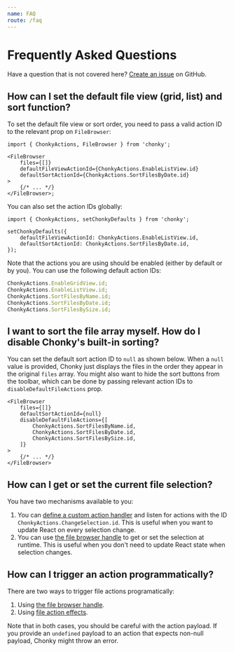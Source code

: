 ```yaml
---
name: FAQ
route: /faq
---
```


# Frequently Asked Questions

Have a question that is not covered here? [Create an
issue](https://github.com/TimboKZ/Chonky/issues) on GitHub.

## How can I set the default file view (grid, list) and sort function?

To set the default file view or sort order, you need to pass a valid action ID to the
relevant prop on `FileBrowser`:

```tsx
import { ChonkyActions, FileBrowser } from 'chonky';

<FileBrowser
    files={[]}
    defaultFileViewActionId={ChonkyActions.EnableListView.id}
    defaultSortActionId={ChonkyActions.SortFilesByDate.id}
>
    {/* ... */}
</FileBrowser>;
```

You can also set the action IDs globally:

```tsx
import { ChonkyActions, setChonkyDefaults } from 'chonky';

setChonkyDefaults({
    defaultFileViewActionId: ChonkyActions.EnableListView.id,
    defaultSortActionId: ChonkyActions.SortFilesByDate.id,
});
```

Note that the actions you are using should be enabled (either by default or by you).
You can use the following default action IDs:

```ts
ChonkyActions.EnableGridView.id;
ChonkyActions.EnableListView.id;
ChonkyActions.SortFilesByName.id;
ChonkyActions.SortFilesByDate.id;
ChonkyActions.SortFilesBySize.id;
```

## I want to sort the file array myself. How do I disable Chonky's built-in sorting?

You can set the default sort action ID to `null` as shown below. When a `null` value is
provided, Chonky just displays the files in the order they appear in the original
`files` array. You might also want to hide the sort buttons from the toolbar, which
can be done by passing relevant action IDs to `disableDefaultFileActions` prop.

```tsx
<FileBrowser
    files={[]}
    defaultSortActionId={null}
    disableDefaultFileActions={[
        ChonkyActions.SortFilesByName.id,
        ChonkyActions.SortFilesByDate.id,
        ChonkyActions.SortFilesBySize.id,
    ]}
>
    {/* ... */}
</FileBrowser>
```

## How can I get or set the current file selection?

You have two mechanisms available to you:

1. You can [define a custom action handler](/file-actions/action-handler) and listen
   for actions with the ID `ChonkyActions.ChangeSelection.id`. This is useful when you
   want to update React on every selection change.
2. You can use [the file browser handle][handle] to get or set the selection at runtime.
   This is useful when you don't need to update React state when selection changes.

## How can I trigger an action programmatically?

There are two ways to trigger file actions programatically:

1. Using [the file browser handle][handle].
2. Using [file action effects][effects].

Note that in both cases, you should be careful with the action payload. If you provide
an `undefined` payload to an action that expects non-null payload, Chonky might throw an
error.

[handle]: /basics/browser-handle
[effects]: /file-actions/effects
